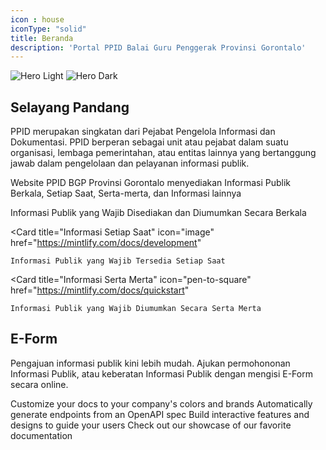 ```yaml
---
icon : house
iconType: "solid"
title: Beranda
description: 'Portal PPID Balai Guru Penggerak Provinsi Gorontalo'
---
```


<img
  className="block dark:hidden"
  src="/images/hero-light.svg"
  alt="Hero Light"
/>
<img
  className="hidden dark:block"
  src="/images/hero-dark.svg"
  alt="Hero Dark"
/>

## Selayang Pandang

PPID merupakan singkatan dari Pejabat Pengelola Informasi dan Dokumentasi. PPID berperan sebagai unit atau pejabat dalam suatu organisasi, lembaga pemerintahan, atau entitas lainnya yang bertanggung jawab dalam pengelolaan dan pelayanan informasi publik.

Website PPID BGP Provinsi Gorontalo menyediakan Informasi Publik Berkala, Setiap Saat, Serta-merta, dan Informasi lainnya

<CardGroup cols={3}>
  <Card
    title="Informasi Berkala"
    icon="pen-to-square"
    href="https://mintlify.com/docs/quickstart"
  >
    Informasi Publik yang Wajib Disediakan dan Diumumkan Secara Berkala
  </Card>

  <Card
    title="Informasi Setiap Saat"
    icon="image"
    href="https://mintlify.com/docs/development"
  >
    Informasi Publik yang Wajib Tersedia Setiap Saat
  </Card>
  
  <Card
    title="Informasi Serta Merta"
    icon="pen-to-square"
    href="https://mintlify.com/docs/quickstart"
  >
    Informasi Publik yang Wajib Diumumkan Secara Serta Merta
  </Card>
</CardGroup>

## E-Form

Pengajuan informasi publik kini lebih mudah.
Ajukan permohononan Informasi Publik, atau keberatan Informasi Publik dengan mengisi E-Form secara online.

<CardGroup cols={2}>
  <Card
    title="Customize Style"
    icon="palette"
    href="https://mintlify.com/docs/settings/global"
  >
    Customize your docs to your company's colors and brands
  </Card>
  <Card
    title="Reference APIs"
    icon="code"
    href="https://mintlify.com/docs/api-playground/openapi"
  >
    Automatically generate endpoints from an OpenAPI spec
  </Card>
  <Card
    title="Add Components"
    icon="screwdriver-wrench"
    href="https://mintlify.com/docs/components/accordion"
  >
    Build interactive features and designs to guide your users
  </Card>
  <Card
    title="Get Inspiration"
    icon="stars"
    href="https://mintlify.com/customers"
  >
    Check out our showcase of our favorite documentation
  </Card>
</CardGroup>
